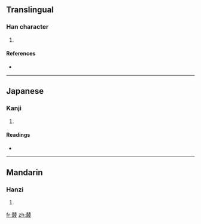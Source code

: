 ==Translingual==

===Han character===
{{Han char|rn=75|rad=木|as=12|sn=16|four=|canj=木木尸十水 (DDSJE)}}

# {{defn|Han|sort=木12}}

====References====
* {{Han ref|kx=0551.250|dkj=15492|dj=0940.020|hdz=21288.180|uh=6A37|ud=27191}}

----

==Japanese==

===Kanji===
{{ja-kanji|grade=|rs=木12}}

# {{defn|Japanese|sort=木12}}

====Readings====
* {{ja-readings|on=[[そう]] (sō), [[ず]] (zu)|kun=[[むらがる]] (muragaru)}}

----

==Mandarin==

===Hanzi===
{{cmn-hanzi|pin=[[cōng]] ([[cong1]])|wg=ts'ung<sup>1</sup>}}

# {{defn|Mandarin|sort=木12}}

[[fr:樷]]
[[zh:樷]]